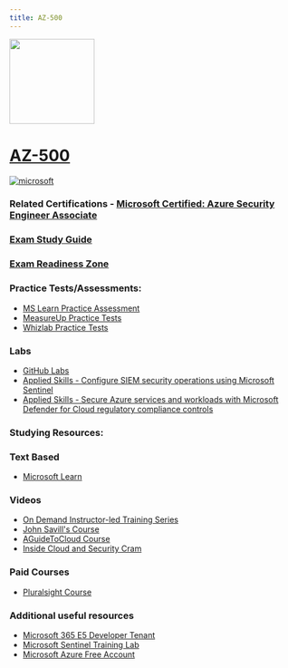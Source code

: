 ```yaml
---
title: AZ-500
---
```


<img src="/az-500.png" width="150" height="150"/>

# [AZ-500](https://learn.microsoft.com/certifications/exams/az-500?WT.mc_id=studentamb_165290)

<a href='https://learn.microsoft.com/en-us/certifications/browse/?type=role-based&levels=intermediate&WT.mc_id=studentamb_165290' target="_blank"><img alt='microsoft' src='https://img.shields.io/badge/associate-100000?style=for-the-badge&logo=microsoft&logoColor=white&labelColor=0078D4&color=212221'/></a> 


### Related Certifications - [Microsoft Certified: Azure Security Engineer Associate](https://learn.microsoft.com/en-us/certifications/azure-security-engineer?WT.mc_id=studentamb_165290)

### [Exam Study Guide](https://learn.microsoft.com/credentials/certifications/resources/study-guides/az-500?WT.mc_id=studentamb_165290)
### [Exam Readiness Zone](https://learn.microsoft.com/en-us/shows/exam-readiness-zone/preparing-for-az-500-manage-identity-and-access-1-of-4?WT.mc_id=studentamb_165290)

### Practice Tests/Assessments:
- [MS Learn Practice Assessment](https://learn.microsoft.com/certifications/exams/az-500/practice/assessment?assessment-type=practice&assessmentId=57&WT.mc_id=studentamb_165290)
- [MeasureUp Practice Tests](https://www.measureup.com/microsoft-practice-test-az-500-microsoft-azure-security-technologies.html#u44)
- [Whizlab Practice Tests](https://www.whizlabs.com/microsoft-azure-certification-az-500/)

### Labs
- [GitHub Labs](https://aka.ms/az500labs)
- [Applied Skills - Configure SIEM security operations using Microsoft Sentinel](https://learn.microsoft.com/en-us/credentials/applied-skills/configure-siem-security-operations-using-microsoft-sentinel?WT.mc_id=studentamb_165290)
- [Applied Skills - Secure Azure services and workloads with Microsoft Defender for Cloud regulatory compliance controls](https://learn.microsoft.com/en-us/credentials/applied-skills/secure-azure-services-and-workloads-with-microsoft-defender-for-cloud-regulatory-compliance-controls?WT.mc_id=studentamb_165290)

### Studying Resources:

### Text Based
- [Microsoft Learn](https://learn.microsoft.com/credentials/certifications/exams/az-500?WT.mc_id=studentamb_165290)
### Videos
- [On Demand Instructor-led Training Series](https://learn.microsoft.com/en-us/shows/on-demand-instructor-led-training-series/?terms=AZ-500&WT.mc_id=studentamb_165290)
- [John Savill's Course](https://www.youtube.com/playlist?list=PLlVtbbG169nHw9T1L_CiLxC-DTwKu-BZG)
- [AGuideToCloud Course](https://www.youtube.com/playlist?list=PLhLKc18P9YODINxsjyo_osTnK0jytTC4H)
- [Inside Cloud and Security Cram](https://www.youtube.com/watch?v=u7BRLaPh8_s)
### Paid Courses
- [Pluralsight Course](https://www.pluralsight.com/paths/az-500-microsoft-azure-security-technologies)
### Additional useful resources
- [Microsoft 365 E5 Developer Tenant](https://developer.microsoft.com/en-us/microsoft-365/dev-program?WT.mc_id=studentamb_165290)
- [Microsoft Sentinel Training Lab](https://techcommunity.microsoft.com/t5/microsoft-sentinel-blog/learning-with-the-microsoft-sentinel-training-lab/ba-p/2953403?WT.mc_id=studentamb_165290)
- [Microsoft Azure Free Account](https://azure.microsoft.com/en-us/offers/ms-azr-0044p?WT.mc_id=studentamb_165290)
